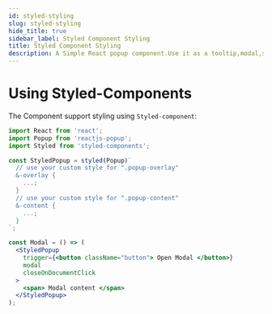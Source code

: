```yaml
---
id: styled-styling
slug: styled-styling
hide_title: true
sidebar_label: Styled Component Styling
title: Styled Component Styling
description: A Simple React popup component.Use it as a tooltip,modal,sub-menu and match more ...
---
```


# Using Styled-Components

The Component support styling using `Styled-component`:

```jsx
import React from 'react';
import Popup from 'reactjs-popup';
import Styled from 'styled-components';

const StyledPopup = styled(Popup)`
  // use your custom style for ".popup-overlay"
  &-overlay {
    ...;
  }
  // use your custom style for ".popup-content"
  &-content {
    ...;
  }
`;

const Modal = () => (
  <StyledPopup
    trigger={<button className="button"> Open Modal </button>}
    modal
    closeOnDocumentClick
  >
    <span> Modal content </span>
  </StyledPopup>
);
```
